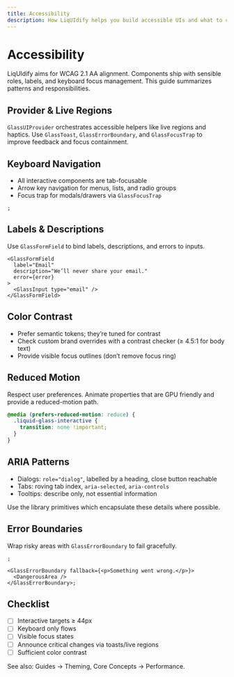 ```yaml
---
title: Accessibility
description: How LiqUIdify helps you build accessible UIs and what to consider when composing components.
---
```

# Accessibility

LiqUIdify aims for WCAG 2.1 AA alignment. Components ship with sensible roles, labels, and keyboard focus management. This guide summarizes patterns and responsibilities.

## Provider & Live Regions

`GlassUIProvider` orchestrates accessible helpers like live regions and haptics. Use `GlassToast`, `GlassErrorBoundary`, and `GlassFocusTrap` to improve feedback and focus containment.

## Keyboard Navigation

- All interactive components are tab-focusable
- Arrow key navigation for menus, lists, and radio groups
- Focus trap for modals/drawers via `GlassFocusTrap`

```tsx
;
```

## Labels & Descriptions

Use `GlassFormField` to bind labels, descriptions, and errors to inputs.

```tsx
<GlassFormField
  label="Email"
  description="We’ll never share your email."
  error={error}
>
  <GlassInput type="email" />
</GlassFormField>
```

## Color Contrast

- Prefer semantic tokens; they’re tuned for contrast
- Check custom brand overrides with a contrast checker (≥ 4.5:1 for body text)
- Provide visible focus outlines (don’t remove focus ring)

## Reduced Motion

Respect user preferences. Animate properties that are GPU friendly and provide a reduced-motion path.

```css
@media (prefers-reduced-motion: reduce) {
  .liquid-glass-interactive {
    transition: none !important;
  }
}
```

## ARIA Patterns

- Dialogs: `role="dialog"`, labelled by a heading, close button reachable
- Tabs: roving tab index, `aria-selected`, `aria-controls`
- Tooltips: describe only, not essential information

Use the library primitives which encapsulate these details where possible.

## Error Boundaries

Wrap risky areas with `GlassErrorBoundary` to fail gracefully.

```tsx
;

<GlassErrorBoundary fallback={<p>Something went wrong.</p>}>
  <DangerousArea />
</GlassErrorBoundary>;
```

## Checklist

- [ ] Interactive targets ≥ 44px
- [ ] Keyboard only flows
- [ ] Visible focus states
- [ ] Announce critical changes via toasts/live regions
- [ ] Sufficient color contrast

See also: Guides → Theming, Core Concepts → Performance.
